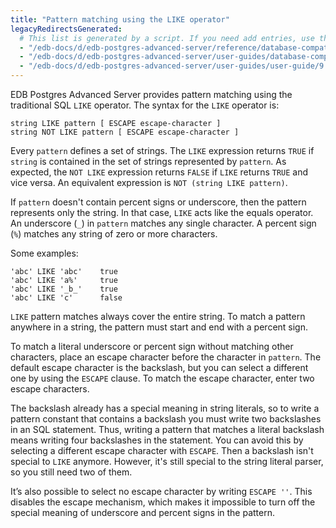 ```yaml
---
title: "Pattern matching using the LIKE operator"
legacyRedirectsGenerated:
  # This list is generated by a script. If you need add entries, use the `legacyRedirects` key.
  - "/edb-docs/d/edb-postgres-advanced-server/reference/database-compatibility-for-oracle-developers-reference-guide/9.6/Database_Compatibility_for_Oracle_Developers_Reference_Guide.1.099.html"
  - "/edb-docs/d/edb-postgres-advanced-server/user-guides/database-compatibility-for-oracle-developers-guide/9.5/Database_Compatibility_for_Oracle_Developers_Guide.1.133.html"
  - "/edb-docs/d/edb-postgres-advanced-server/user-guides/user-guide/9.5/EDB_Postgres_Enterprise_Guide.1.042.html"
---
```


<div id="pattern_matching_using_the_like_operator" class="registered_link"></div>

EDB Postgres Advanced Server provides pattern matching using the traditional SQL `LIKE` operator. The syntax for the `LIKE` operator is:

```text
string LIKE pattern [ ESCAPE escape-character ]
string NOT LIKE pattern [ ESCAPE escape-character ]
```

Every `pattern` defines a set of strings. The `LIKE` expression returns `TRUE` if `string` is contained in the set of strings represented by `pattern`. As expected, the `NOT LIKE` expression returns `FALSE` if `LIKE` returns `TRUE` and vice versa. An equivalent expression is `NOT (string LIKE pattern)`.

If `pattern` doesn't contain percent signs or underscore, then the pattern represents only the string. In that case, `LIKE` acts like the equals operator. An underscore (`_`) in `pattern` matches any single character. A percent sign (`%`) matches any string of zero or more characters.

Some examples:

```text
'abc' LIKE 'abc'    true
'abc' LIKE 'a%'     true
'abc' LIKE '_b_'    true
'abc' LIKE 'c'      false
```

`LIKE` pattern matches always cover the entire string. To match a pattern anywhere in a string, the pattern must start and end with a percent sign.

To match a literal underscore or percent sign without matching other characters, place an escape character before the character in `pattern`. The default escape character is the backslash, but you can select a different one by using the `ESCAPE` clause. To match the escape character, enter two escape characters.

The backslash already has a special meaning in string literals, so to write a pattern constant that contains a backslash you must write two backslashes in an SQL statement. Thus, writing a pattern that matches a literal backslash means writing four backslashes in the statement. You can avoid this by selecting a different escape character with `ESCAPE`. Then a backslash isn't special to `LIKE` anymore. However, it's still special to the string literal parser, so you still need two of them.

It’s also possible to select no escape character by writing `ESCAPE ''`. This disables the escape mechanism, which makes it impossible to turn off the special meaning of underscore and percent signs in the pattern.
